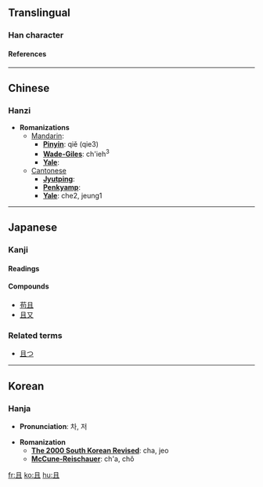 ==Translingual==
===Han character===
{{Han char|rad=一|as=04|sn=5|so=|four=7710<sub>0</sub>|canj=月一 (BM)|cmean=moreover, also (post-subject); about to, will soon (pre-verb)}}
====References====
{{Han ref|kx=0077.070|dkj=00029|dj=0154.190|hdz=10015.050|uh=4E14|ud=19988|bh=A542|bd=42306}}

----
==Chinese==
===Hanzi===


* '''Romanizations'''
** [[Mandarin]]:
*** '''[[Pinyin]]''': qiě (qie3)
*** '''[[Wade-Giles]]''': ch'ieh<sup>3</sup>
*** '''[[Yale]]''': 
**[[Cantonese]]
***'''[[Jyutping]]''':
***'''[[Penkyamp]]''': 
***'''[[Yale]]''': che2, jeung1

----
==Japanese==
===Kanji===
{{ja-kanji|grade=|rs=一04|simple=}}
====Readings====
{{ja-readings|on=[[しゃ]] ([[sha]]), [[しょ]] ([[sho]])|kun=[[かつ]] ([[且つ]], [[katsu]])}}

====Compounds====
*[[苟且]]
*[[且又]]

===Related terms===
* [[且つ]]



----

==Korean==
===Hanja===

* '''Pronunciation''': 차, 저

* '''Romanization'''
** '''[[The 2000 South Korean Revised Romanization|The 2000 South Korean Revised]]''': cha, jeo
** '''[[McCune-Reischauer]]''': ch'a, chŏ


[[fr:且]]
[[ko:且]]
[[hu:且]]